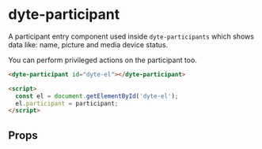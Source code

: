 # dyte-participant

A participant entry component used inside `dyte-participants` which shows data
like: name, picture and media device status.

You can perform privileged actions on the participant too.

```html
<dyte-participant id="dyte-el"></dyte-participant>

<script>
  const el = document.getElementById('dyte-el');
  el.participant = participant;
</script>
```

## Props

<PropsTable of="dyte-participant" />
